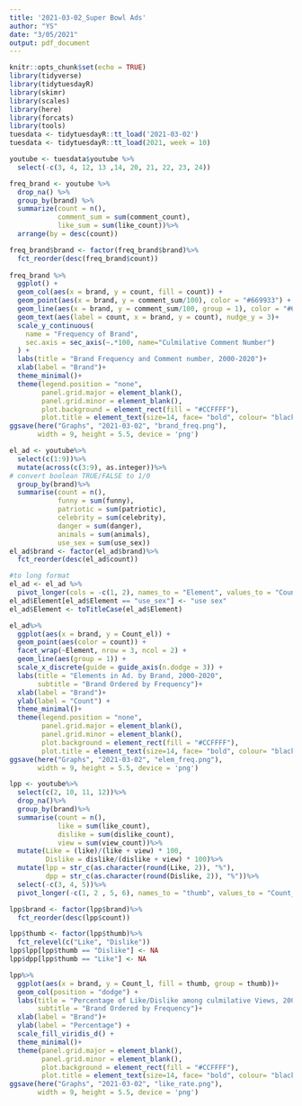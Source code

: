```yaml
---
title: '2021-03-02_Super Bowl Ads'
author: "YS"
date: "3/05/2021"
output: pdf_document
---
```

```r
knitr::opts_chunk$set(echo = TRUE)
library(tidyverse)
library(tidytuesdayR)
library(skimr)
library(scales)
library(here)
library(forcats)
library(tools)
tuesdata <- tidytuesdayR::tt_load('2021-03-02')
tuesdata <- tidytuesdayR::tt_load(2021, week = 10)

youtube <- tuesdata$youtube %>%
  select(-c(3, 4, 12, 13 ,14, 20, 21, 22, 23, 24))
```

```r
freq_brand <- youtube %>%
  drop_na() %>%
  group_by(brand) %>%
  summarize(count = n(),
            comment_sum = sum(comment_count),
            like_sum = sum(like_count))%>%
  arrange(by = desc(count))

freq_brand$brand <- factor(freq_brand$brand)%>%
  fct_reorder(desc(freq_brand$count))
            
freq_brand %>%
  ggplot() +
  geom_col(aes(x = brand, y = count, fill = count)) +
  geom_point(aes(x = brand, y = comment_sum/100), color = "#669933") +
  geom_line(aes(x = brand, y = comment_sum/100, group = 1), color = "#669933") +
  geom_text(aes(label = count, x = brand, y = count), nudge_y = 3)+
  scale_y_continuous(
    name = "Frequency of Brand",
    sec.axis = sec_axis(~.*100, name="Culmilative Comment Number")
  ) +
  labs(title = "Brand Frequency and Comment number, 2000-2020")+
  xlab(label = "Brand")+
  theme_minimal()+
  theme(legend.position = "none",
        panel.grid.major = element_blank(), 
        panel.grid.minor = element_blank(),
        plot.background = element_rect(fill = "#CCFFFF"),
        plot.title = element_text(size=14, face= "bold", colour= "black" ))
ggsave(here("Graphs", "2021-03-02", "brand_freq.png"),
       width = 9, height = 5.5, device = 'png')
```

```r
el_ad <- youtube%>%
  select(c(1:9))%>%
  mutate(across(c(3:9), as.integer))%>%
# convert boolean TRUE/FALSE to 1/0
  group_by(brand)%>%
  summarise(count = n(),
            funny = sum(funny), 
            patriotic = sum(patriotic),
            celebrity = sum(celebrity),
            danger = sum(danger),
            animals = sum(animals),
            use_sex = sum(use_sex))
el_ad$brand <- factor(el_ad$brand)%>%
  fct_reorder(desc(el_ad$count))

#to long format
el_ad <- el_ad %>%
  pivot_longer(cols = -c(1, 2), names_to = "Element", values_to = "Count_el")
el_ad$Element[el_ad$Element == "use_sex"] <- "use sex"
el_ad$Element <- toTitleCase(el_ad$Element)

el_ad%>%
  ggplot(aes(x = brand, y = Count_el)) +
  geom_point(aes(color = count)) + 
  facet_wrap(~Element, nrow = 3, ncol = 2) + 
  geom_line(aes(group = 1)) +
  scale_x_discrete(guide = guide_axis(n.dodge = 3)) +
  labs(title = "Elements in Ad. by Brand, 2000-2020",
       subtitle = "Brand Ordered by Frequency")+
  xlab(label = "Brand")+
  ylab(label = "Count") +
  theme_minimal()+
  theme(legend.position = "none",
        panel.grid.major = element_blank(), 
        panel.grid.minor = element_blank(),
        plot.background = element_rect(fill = "#CCFFFF"),
        plot.title = element_text(size=14, face= "bold", colour= "black" ))
ggsave(here("Graphs", "2021-03-02", "elem_freq.png"),
       width = 9, height = 5.5, device = 'png')
```

```r
lpp <- youtube%>%
  select(c(2, 10, 11, 12))%>%
  drop_na()%>%
  group_by(brand)%>%
  summarise(count = n(),
            like = sum(like_count),
            dislike = sum(dislike_count),
            view = sum(view_count))%>%
  mutate(Like = (like)/(like + view) * 100,
         Dislike = dislike/(dislike + view) * 100)%>%
  mutate(lpp = str_c(as.character(round(Like, 2)), "%"), 
         dpp = str_c(as.character(round(Dislike, 2)), "%"))%>%
  select(-c(3, 4, 5))%>%
  pivot_longer(-c(1, 2 , 5, 6), names_to = "thumb", values_to = "Count_l")

lpp$brand <- factor(lpp$brand)%>%
  fct_reorder(desc(lpp$count))

lpp$thumb <- factor(lpp$thumb)%>%
  fct_relevel(c("Like", "Dislike"))
lpp$lpp[lpp$thumb == "Dislike"] <- NA
lpp$dpp[lpp$thumb == "Like"] <- NA

lpp%>%
  ggplot(aes(x = brand, y = Count_l, fill = thumb, group = thumb))+
  geom_col(position = "dodge") + 
  labs(title = "Percentage of Like/Dislike among culmilative Views, 2000-2020",
       subtitle = "Brand Ordered by Frequency")+
  xlab(label = "Brand")+
  ylab(label = "Percentage") +
  scale_fill_viridis_d() +
  theme_minimal()+
  theme(panel.grid.major = element_blank(), 
        panel.grid.minor = element_blank(),
        plot.background = element_rect(fill = "#CCFFFF"),
        plot.title = element_text(size=14, face= "bold", colour= "black" ))
ggsave(here("Graphs", "2021-03-02", "like_rate.png"),
       width = 9, height = 5.5, device = 'png')
```

